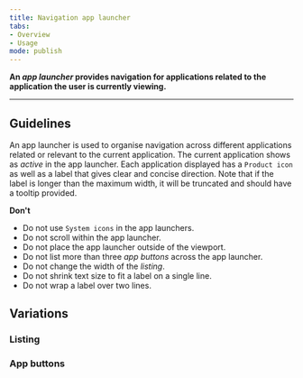 ```yaml
---
title: Navigation app launcher
tabs: 
- Overview
- Usage
mode: publish
---
```



**An *app launcher* provides navigation for applications related to the application the user is currently viewing.**
<!--One to two sentences as an introduction to the component-->

***

## Guidelines
<!--List how to use it, sizes, widths, grid interactions, color allowances -->

An app launcher is used to organise navigation across different applications related or relevant to the current application. The current application shows as *active* in the app launcher. Each application displayed has a `Product icon` as well as a label that gives clear and concise direction. Note that if the label is longer than the maximum width, it will be truncated and should have a tooltip provided.


**Don't** 
<!--Bullet point list if needed -->


* Do not use `System icons` in the app launchers.
* Do not scroll within the app launcher. 
* Do not place the app launcher outside of the viewport. 
* Do not list more than three *app buttons* across the app launcher. 
* Do not change the width of the *listing*.
* Do not shrink text size to fit a label on a single line.
* Do not wrap a label over two lines.


## Variations 
<!--One ### heading per frame in Figma, explaining each component in that frame. One 'content' section per variation if needed -->


### Listing

<Embed url="https://www.figma.com/file/0bGXR2sCwMVSDNyyzu5BXrO5/UI%E2%80%94User-Interface?node-id=3216%3A2660" />


### App buttons

<Embed url="https://www.figma.com/file/0bGXR2sCwMVSDNyyzu5BXrO5/UI%E2%80%94User-Interface?node-id=3216%3A446" />
